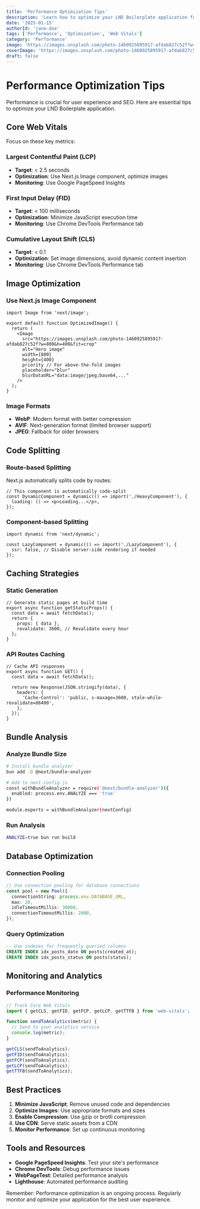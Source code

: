 ```yaml
---
title: 'Performance Optimization Tips'
description: 'Learn how to optimize your LND Boilerplate application for maximum performance.'
date: '2025-01-15'
authorId: 'jane-doe'
tags: ['Performance', 'Optimization', 'Web Vitals']
category: 'Performance'
image: 'https://images.unsplash.com/photo-1460925895917-afdab827c52f?w=800&h=400&fit=crop'
coverImage: 'https://images.unsplash.com/photo-1460925895917-afdab827c52f?w=800&h=400&fit=crop'
draft: false
---
```


# Performance Optimization Tips

Performance is crucial for user experience and SEO. Here are essential tips to optimize your LND Boilerplate application.

## Core Web Vitals

Focus on these key metrics:

### Largest Contentful Paint (LCP)

- **Target**: < 2.5 seconds
- **Optimization**: Use Next.js Image component, optimize images
- **Monitoring**: Use Google PageSpeed Insights

### First Input Delay (FID)

- **Target**: < 100 milliseconds
- **Optimization**: Minimize JavaScript execution time
- **Monitoring**: Use Chrome DevTools Performance tab

### Cumulative Layout Shift (CLS)

- **Target**: < 0.1
- **Optimization**: Set image dimensions, avoid dynamic content insertion
- **Monitoring**: Use Chrome DevTools Performance tab

## Image Optimization

### Use Next.js Image Component

```tsx
import Image from 'next/image';

export default function OptimizedImage() {
  return (
    <Image
      src="https://images.unsplash.com/photo-1460925895917-afdab827c52f?w=800&h=400&fit=crop"
      alt="Hero image"
      width={800}
      height={400}
      priority // For above-the-fold images
      placeholder="blur"
      blurDataURL="data:image/jpeg;base64,..."
    />
  );
}
```

### Image Formats

- **WebP**: Modern format with better compression
- **AVIF**: Next-generation format (limited browser support)
- **JPEG**: Fallback for older browsers

## Code Splitting

### Route-based Splitting

Next.js automatically splits code by routes:

```tsx
// This component is automatically code-split
const DynamicComponent = dynamic(() => import('./HeavyComponent'), {
  loading: () => <p>Loading...</p>,
});
```

### Component-based Splitting

```tsx
import dynamic from 'next/dynamic';

const LazyComponent = dynamic(() => import('./LazyComponent'), {
  ssr: false, // Disable server-side rendering if needed
});
```

## Caching Strategies

### Static Generation

```tsx
// Generate static pages at build time
export async function getStaticProps() {
  const data = await fetchData();
  return {
    props: { data },
    revalidate: 3600, // Revalidate every hour
  };
}
```

### API Routes Caching

```tsx
// Cache API responses
export async function GET() {
  const data = await fetchData();

  return new Response(JSON.stringify(data), {
    headers: {
      'Cache-Control': 'public, s-maxage=3600, stale-while-revalidate=86400',
    },
  });
}
```

## Bundle Analysis

### Analyze Bundle Size

```bash
# Install bundle analyzer
bun add -D @next/bundle-analyzer

# Add to next.config.js
const withBundleAnalyzer = require('@next/bundle-analyzer')({
  enabled: process.env.ANALYZE === 'true'
})

module.exports = withBundleAnalyzer(nextConfig)
```

### Run Analysis

```bash
ANALYZE=true bun run build
```

## Database Optimization

### Connection Pooling

```typescript
// Use connection pooling for database connections
const pool = new Pool({
  connectionString: process.env.DATABASE_URL,
  max: 20,
  idleTimeoutMillis: 30000,
  connectionTimeoutMillis: 2000,
});
```

### Query Optimization

```sql
-- Use indexes for frequently queried columns
CREATE INDEX idx_posts_date ON posts(created_at);
CREATE INDEX idx_posts_status ON posts(status);
```

## Monitoring and Analytics

### Performance Monitoring

```typescript
// Track Core Web Vitals
import { getCLS, getFID, getFCP, getLCP, getTTFB } from 'web-vitals';

function sendToAnalytics(metric) {
  // Send to your analytics service
  console.log(metric);
}

getCLS(sendToAnalytics);
getFID(sendToAnalytics);
getFCP(sendToAnalytics);
getLCP(sendToAnalytics);
getTTFB(sendToAnalytics);
```

## Best Practices

1. **Minimize JavaScript**: Remove unused code and dependencies
2. **Optimize Images**: Use appropriate formats and sizes
3. **Enable Compression**: Use gzip or brotli compression
4. **Use CDN**: Serve static assets from a CDN
5. **Monitor Performance**: Set up continuous monitoring

## Tools and Resources

- **Google PageSpeed Insights**: Test your site's performance
- **Chrome DevTools**: Debug performance issues
- **WebPageTest**: Detailed performance analysis
- **Lighthouse**: Automated performance auditing

Remember: Performance optimization is an ongoing process. Regularly monitor and optimize your application for the best user experience.
